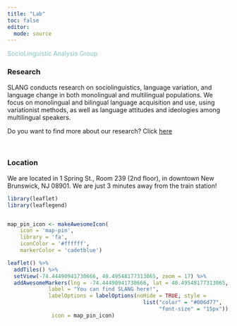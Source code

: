 ```yaml
---
title: "Lab"
toc: false
editor: 
  mode: source
---
```


[SocioLinguistic Analysis Group]{style="color: #83c5be;"}

### Research

SLANG conducts research on sociolinguistics, language variation, and language change in both monolingual and multilingual populations. We focus on monolingual and bilingual language acquisition and use, using variationist methods, as well as language attitudes and ideologies among multilingual speakers. 

Do you want to find more about our research? Click [here](projects.html)

<br>

### Location

We are located in 1 Spring St., Room 239 (2nd floor), in downtown New Brunswick, NJ 08901. We are just 3 minutes away from the train station!

```r
library(leaflet)
library(leaflegend)


map_pin_icon <- makeAwesomeIcon(
    icon = 'map-pin',
    library = 'fa',
    iconColor = '#ffffff',
    markerColor = 'cadetblue')

leaflet() %>%
  addTiles() %>%
  setView(-74.44490941730666, 40.49548177313065, zoom = 17) %>%
  addAwesomeMarkers(lng = -74.44490941730666, lat = 40.49548177313065, 
             label = "You can find SLANG here!",
             labelOptions = labelOptions(noHide = TRUE, style = 
                                           list("color" = "#006d77",
                                                "font-size" = "15px")),
              icon = map_pin_icon)
```

